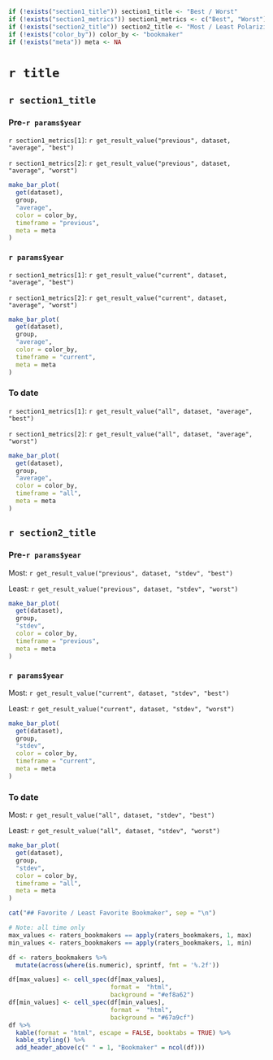 ```r
if (!exists("section1_title")) section1_title <- "Best / Worst"
if (!exists("section1_metrics")) section1_metrics <- c("Best", "Worst")
if (!exists("section2_title")) section2_title <- "Most / Least Polarizing"
if (!exists("color_by")) color_by <- "bookmaker"
if (!exists("meta")) meta <- NA
```

# `r title`
## `r section1_title` {.tabset}
### Pre-`r params$year`

`r section1_metrics[1]`: `r get_result_value("previous", dataset, "average", "best")`

`r section1_metrics[2]`: `r get_result_value("previous", dataset, "average", "worst")`

```r
make_bar_plot(
  get(dataset),
  group,
  "average",
  color = color_by,
  timeframe = "previous",
  meta = meta
)
```
### `r params$year`

`r section1_metrics[1]`: `r get_result_value("current", dataset, "average", "best")`

`r section1_metrics[2]`: `r get_result_value("current", dataset, "average", "worst")`

```r
make_bar_plot(
  get(dataset),
  group,
  "average",
  color = color_by,
  timeframe = "current",
  meta = meta
)
```
### To date

`r section1_metrics[1]`: `r get_result_value("all", dataset, "average", "best")`

`r section1_metrics[2]`: `r get_result_value("all", dataset, "average", "worst")`

```r
make_bar_plot(
  get(dataset),
  group,
  "average",
  color = color_by,
  timeframe = "all",
  meta = meta
)
```

## `r section2_title` {.tabset}
### Pre-`r params$year`
Most: `r get_result_value("previous", dataset, "stdev", "best")`

Least: `r get_result_value("previous", dataset, "stdev", "worst")`

```r
make_bar_plot(
  get(dataset),
  group,
  "stdev",
  color = color_by,
  timeframe = "previous",
  meta = meta
)
```
### `r params$year`
Most: `r get_result_value("current", dataset, "stdev", "best")`

Least: `r get_result_value("current", dataset, "stdev", "worst")`

```r
make_bar_plot(
  get(dataset),
  group,
  "stdev",
  color = color_by,
  timeframe = "current",
  meta = meta
)
```
### To date
Most: `r get_result_value("all", dataset, "stdev", "best")`

Least: `r get_result_value("all", dataset, "stdev", "worst")`

```r
make_bar_plot(
  get(dataset),
  group,
  "stdev",
  color = color_by,
  timeframe = "all",
  meta = meta
)
```

```r
cat("## Favorite / Least Favorite Bookmaker", sep = "\n")
```
```r
# Note: all time only
max_values <- raters_bookmakers == apply(raters_bookmakers, 1, max)
min_values <- raters_bookmakers == apply(raters_bookmakers, 1, min)

df <- raters_bookmakers %>%
  mutate(across(where(is.numeric), sprintf, fmt = '%.2f'))

df[max_values] <- cell_spec(df[max_values],
                            format =  "html",
                            background = "#ef8a62")
df[min_values] <- cell_spec(df[min_values],
                            format =  "html",
                            background = "#67a9cf")
df %>%
  kable(format = "html", escape = FALSE, booktabs = TRUE) %>%
  kable_styling() %>%
  add_header_above(c(" " = 1, "Bookmaker" = ncol(df)))
```